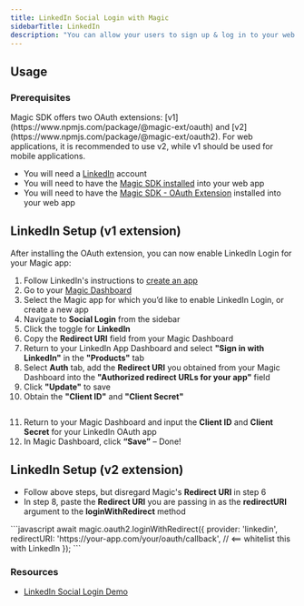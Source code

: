 ```yaml
---
title: LinkedIn Social Login with Magic
sidebarTitle: LinkedIn
description: "You can allow your users to sign up & log in to your web app with their LinkedIn account."
---
```


## Usage

### Prerequisites

<Note>
Magic SDK offers two OAuth extensions: [v1](https://www.npmjs.com/package/@magic-ext/oauth) and [v2](https://www.npmjs.com/package/@magic-ext/oauth2). For web applications, it is recommended to use v2, while v1 should be used for mobile applications.
</Note>

* You will need a [LinkedIn](https://www.linkedin.com/) account
* You will need to have the [Magic SDK installed](/docs/api/overview) into your web app
* You will need to have the [Magic SDK - OAuth Extension](/docs/authentication/login/social-logins/oauth-implementation) installed into your web app

## LinkedIn Setup (v1 extension)

After installing the OAuth extension, you can now enable LinkedIn Login for your Magic app:

1.  Follow LinkedIn's instructions to [create an app](https://www.linkedin.com/developers/apps/new)
2.  Go to your [Magic Dashboard](https://dashboard.magic.link/login)
3.  Select the Magic app for which you’d like to enable LinkedIn Login, or create a new app
4.  Navigate to **Social Login** from the sidebar
5.  Click the toggle for **LinkedIn**
6.  Copy the **Redirect URI** field from your Magic Dashboard
7.  Return to your LinkedIn App Dashboard and select **"Sign in with LinkedIn"** in the **"Products"** tab
8.  Select **Auth** tab, add the **Redirect URI** you obtained from your Magic Dashboard into the **"Authorized redirect URLs for your app"** field
9.  Click **"Update"** to save
10. Obtain the **"Client ID"** and **"Client Secret"**

<Frame>
  <img src="/images/obtain-client-credentials.webp" alt=""/>
</Frame>

11. Return to your Magic Dashboard and input the **Client ID** and **Client Secret** for your LinkedIn OAuth app
12. In Magic Dashboard, click **“Save”** – Done!

## LinkedIn Setup (v2 extension)

* Follow above steps, but disregard Magic's **Redirect URI** in step 6
* In step 8, paste the **Redirect URI** you are passing in as the **redirectURI** argument to the **loginWithRedirect** method


<Tabs>
<Tab title="Javascript">
```javascript
await magic.oauth2.loginWithRedirect({
  provider: 'linkedin',
  redirectURI: 'https://your-app.com/your/oauth/callback', // <== whitelist this with LinkedIn
});
```
</Tab>
</Tabs>



### Resources

* [LinkedIn Social Login Demo](https://magic-oauth-v2-dun.vercel.app/)

